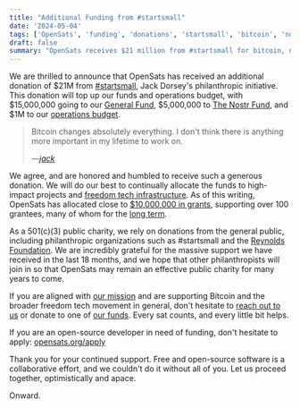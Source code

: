 ```yaml
---
title: "Additional Funding from #startsmall"
date: '2024-05-04'
tags: ['OpenSats', 'funding', 'donations', 'startsmall', 'bitcoin', 'nostr']
draft: false
summary: "OpenSats receives $21 million from #startsmall for bitcoin, nostr, and related FOSS development."
---
```



We are thrilled to announce that OpenSats has received an additional donation of
\$21M from [#startsmall](https://startsmall.llc/), Jack Dorsey's philanthropic
initiative. This donation will top up our funds and operations budget, with
\$15,000,000 going to our [General Fund][gf], \$5,000,000 to [The Nostr
Fund][nf], and \$1M to our [operations budget][ops].

> Bitcoin changes absolutely everything. I don't think there is anything more
> important in my lifetime to work on.
>
><cite>—[jack][JD]</cite>

We agree, and are honored and humbled to receive such a generous donation. We
will do our best to continually allocate the funds to high-impact projects and
[freedom tech infrastructure](/blog/bitcoin-infrastructure-this-decade).  As of
this writing, OpenSats has allocated close to [\$10,000,000 in grants][EOY2023],
supporting over 100 grantees, many of whom for the [long term](/tags/lts).

As a 501(c)(3) public charity, we rely on donations from the general public,
including philanthropic organizations such as #startsmall and the [Reynolds
Foundation](/blog/opensats-receives-one-million-from-reynolds-foundation).
We are incredibly grateful for the massive support we have received in the last
18 months, and we hope that other philanthropists will join in so that OpenSats
may remain an effective public charity for many years to come.

If you are aligned with [our mission](/mission) and are
supporting Bitcoin and the broader freedom tech movement in general, don't
hesitate to [reach out to us](/contact) or donate to one of
[our funds](/funds). Every sat counts, and every little bit
helps.

<center>
<DonateToGeneralFundButton/>
</center>

If you are an open-source developer in need of funding, don't hesitate to apply:
[opensats.org/apply](/apply)

Thank you for your continued support. Free and open-source software is a
collaborative effort, and we couldn't do it without all of you. Let us proceed
together, optimistically and apace.

Onward.

[JD]: https://njump.me/npub1sg6plzptd64u62a878hep2kev88swjh3tw00gjsfl8f237lmu63q0uf63m
[EOY2023]: /blog/2023-year-in-review
[gf]: /funds/general
[nf]: /funds/nostr
[ops]: /funds/ops
